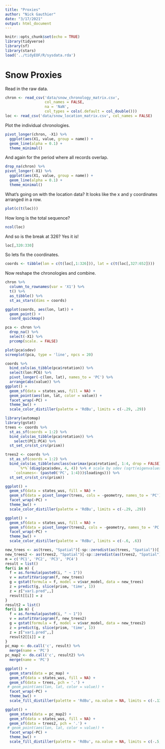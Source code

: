 ```yaml
---
title: "Proxies"
author: "Nick Gauthier"
date: "3/17/2021"
output: html_document
---
```


```r
knitr::opts_chunk$set(echo = TRUE)
library(tidyverse)
library(sf)
library(stars)
load('../tidyEOF/R/sysdata.rda')
```


# Snow Proxies
Read in the raw data.
```r
chron <- read_csv('data/snow_chronology_matrix.csv', 
                  col_names = FALSE, 
                  na = 'NaN', 
                  col_types = cols(.default = col_double()))
loc <- read_csv('data/snow_location_matrix.csv', col_names = FALSE)
```
Plot the individual chronologies.
```r
pivot_longer(chron, -X1) %>%
  ggplot(aes(X1, value, group = name)) +
  geom_line(alpha = 0.1) +
  theme_minimal()
```
And again for the period where all records overlap.
```r
drop_na(chron) %>%
pivot_longer(-X1) %>%
  ggplot(aes(X1, value, group = name)) +
  geom_line(alpha = 0.1) +
  theme_minimal()
```
What's going on with the location data? It looks like the x and y coordinates arranged in a row.
```r
plot(c(t(loc)))
```


How long is the total sequence?
```r
ncol(loc)
```
And so is the break at 326? Yes it is!
```r
loc[,320:330]
```
So lets fix the coordinates.
```r
coords <- tibble(lon = c(t(loc[,1:326])), lat = c(t(loc[,327:652])))
```

Now reshape the chronologies and combine.
```r
chron %>%
  column_to_rownames(var = 'X1') %>%
  t() %>%
  as_tibble() %>%
  st_as_stars(dims = coords)
```

```r
ggplot(coords, aes(lon, lat)) +
  geom_point() +
  coord_quickmap()
```

```r
pca <- chron %>%
  drop_na() %>%
  select(-X1) %>%
  prcomp(scale. = FALSE)
```

```r
plot(pca$sdev)
screeplot(pca, type = 'line', npcs = 20)
```

```r
coords %>%
  bind_cols(as_tibble(pca$rotation)) %>%
  select(lon:PC6) %>%
  pivot_longer(-c(lon, lat), names_to = 'PC') %>%
  arrange(abs(value)) %>%
ggplot() +
  geom_sf(data = states_wus, fill = NA) +
  geom_point(aes(lon, lat, color = value)) +
  facet_wrap(~PC) +
  theme_bw() +
  scale_color_distiller(palette = 'RdBu', limits = c(-.29, .29))
```



```r
library(automap)
library(gstat)
trees <- coords %>%
  st_as_sf(coords = 1:2) %>%
  bind_cols(as_tibble(pca$rotation)) %>%
    select(PC1:PC4) %>%
  st_set_crs(st_crs(prism))

trees2 <- coords %>%
  st_as_sf(coords = 1:2) %>%
  bind_cols(as_tibble(unclass(varimax(pca$rotation[, 1:4, drop = FALSE] %>% # drop = FALSE preserves PC names when there's only 1 PC
      `%*%`(diag(pca$sdev, 4, 4)) %>% # scale by sdev (sqrt(eigenvalues)) for more robust rotation
    `colnames<-`(paste0('PC', 1:4)))$loadings))) %>%
  st_set_crs(st_crs(prism))
```

```r
ggplot() +
  geom_sf(data = states_wus, fill = NA) +
  geom_sf(data = pivot_longer(trees, cols = -geometry, names_to = 'PC') %>% arrange(abs(value)), aes(color = value, geometry = geometry)) +
  facet_wrap(~PC) +
  theme_bw() +
  scale_color_distiller(palette = 'RdBu', limits = c(-.29, .29))
```
```r
ggplot() +
  geom_sf(data = states_wus, fill = NA) +
  geom_sf(data = pivot_longer(trees2, cols = -geometry, names_to = 'PC') %>% arrange(abs(value)), aes(color = value, geometry = geometry)) +
  facet_wrap(~PC) +
  theme_bw() +
  scale_color_distiller(palette = 'RdBu', limits = c(-.6, .6))
```
```r
new_trees <- as(trees, "Spatial")[-sp::zerodist(as(trees, "Spatial"))[,1],]
new_trees2 <- as(trees2, "Spatial")[-sp::zerodist(as(trees2, "Spatial"))[,1],]
m = c('PC1', 'PC2', 'PC3', 'PC4')
result = list()
for(i in m) {
  f = as.formula(paste0(i, " ~ 1"))
  v = autofitVariogram(f, new_trees)
  g = gstat(formula = f, model = v$var_model, data = new_trees)
  z = predict(g, slice(prism, 'time', 1))
  z = z["var1.pred",,]
  result[[i]] = z
}
result2 = list()
for(i in m) {
  f = as.formula(paste0(i, " ~ 1"))
  v = autofitVariogram(f, new_trees2)
  g = gstat(formula = f, model = v$var_model, data = new_trees2)
  z = predict(g, slice(prism, 'time', 1))
  z = z["var1.pred",,]
  result2[[i]] = z
}
pc_map <- do.call('c', result) %>%
  merge(name = 'PC')
pc_map2 <- do.call('c', result2) %>%
  merge(name = 'PC')
```

```r
ggplot() +
  geom_stars(data = pc_map) +
  geom_sf(data = states_wus, fill = NA) +
  geom_sf(data = trees, pch = '.') +
 # geom_point(aes(lon, lat, color = value)) +
  facet_wrap(~PC) +
  theme_bw() +
  scale_fill_distiller(palette = 'RdBu', na.value = NA, limits = c(-.135, .135))
```
```r
ggplot() +
  geom_stars(data = pc_map2) +
  geom_sf(data = states_wus, fill = NA) +
  geom_sf(data = trees2, pch = '.') +
 # geom_point(aes(lon, lat, color = value)) +
  facet_wrap(~PC) +
  theme_bw() +
  scale_fill_distiller(palette = 'RdBu', na.value = NA, limits = c(-.5, .5))
```
